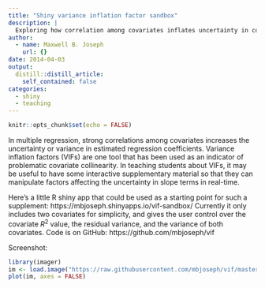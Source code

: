 ```yaml
---
title: "Shiny variance inflation factor sandbox"
description: |
  Exploring how correlation among covariates inflates uncertainty in coefficient estmates.
author:
  - name: Maxwell B. Joseph
    url: {}
date: 2014-04-03
output:
  distill::distill_article:
    self_contained: false
categories: 
  - shiny
  - teaching
---
```


```r
knitr::opts_chunk$set(echo = FALSE)
```

In multiple regression, strong correlations among covariates increases the uncertainty or variance in estimated regression coefficients.
Variance inflation factors (VIFs) are one tool that has been used as an indicator of problematic covariate collinearity.
In teaching students about VIFs, it may be useful to have some interactive supplementary material so that they can manipulate factors affecting the uncertainty in slope terms in real-time.

Here's a little R shiny app that could be used as a starting point for such a supplement: https://mbjoseph.shinyapps.io/vif-sandbox/
Currently it only includes two covariates for simplicity, and gives the user control over the covariate $R^2$ value, the residual variance, and the variance of both covariates.
Code is on GitHub: https://github.com/mbjoseph/vif

Screenshot: 


```r
library(imager)
im <- load.image("https://raw.githubusercontent.com/mbjoseph/vif/master/tests/test-expected/001.png")
plot(im, axes = FALSE)
```
